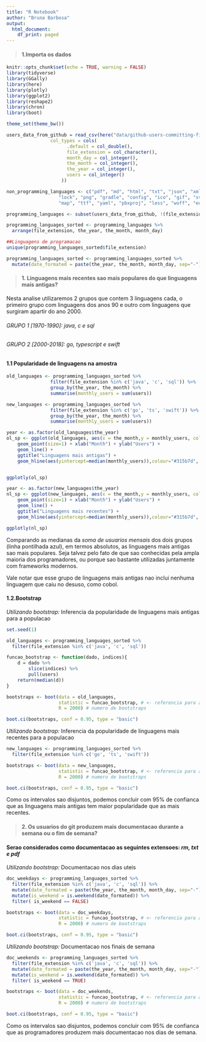 ```yaml
---
title: "R Notebook"
author: "Bruna Barbosa"
output:
  html_document:
    df_print: paged
---
```


> #### 1.Importa os dados

```r
knitr::opts_chunk$set(echo = TRUE, warning = FALSE)
library(tidyverse)
library(GGally)
library(here)
library(plotly)
library(ggplot2)
library(reshape2)
library(chron)
library(boot)

theme_set(theme_bw())
```


```r
users_data_from_github = read_csv(here("data/github-users-committing-filetypes.csv"),
                col_types = cols(
                      .default = col_double(),
                      file_extension = col_character(),
                      month_day = col_integer(),
                      the_month = col_integer(),
                      the_year = col_integer(),
                      users = col_integer()
                    ))

non_programming_languages <- c("pdf", "md", "html", "txt", "json", "xml", "css", "yml", "scss", "jpg",
                   "lock", "png", "gradle", "config", "ico", "gif", "svg", "csproj", "rst",
                   "map", "ttf", "yaml", "pbxproj", "less", "woff", "eot")

programming_languages <- subset(users_data_from_github, !(file_extension %in% non_programming_languages))

programming_languages_sorted <- programming_languages %>% 
  arrange(file_extension, the_year, the_month, month_day)

##Linguagens de programacao
unique(programming_languages_sorted$file_extension)

programming_languages_sorted <- programming_languages_sorted %>% 
  mutate(date_formated = paste(the_year, the_month, month_day, sep="-"))

```
> #### 1. Linguagens mais recentes sao mais populares do que linguagens mais antigas?

  Nesta analise utilizaremos 2 grupos que contem 3 linguagens cada, o primeiro grupo com linguagens dos anos 90 e outro com linguagens que surgiram apartir do ano 2000.
  
###### GRUPO 1 [1970-1990]: *java, c e sql*
###### GRUPO 2 [2000-2018]: *go, typescript e swift*


#### 1.1 Popularidade de linguagens na amostra

```r

old_languages <- programming_languages_sorted %>% 
                filter(file_extension %in% c('java', 'c', 'sql')) %>% 
                group_by(the_year, the_month) %>%
                summarise(monthly_users = sum(users))

new_languages <- programming_languages_sorted %>% 
                filter(file_extension %in% c('go', 'ts', 'swift')) %>% 
                group_by(the_year, the_month) %>%
                summarise(monthly_users = sum(users)) 

year <- as.factor(old_languages$the_year)
ol_sp <- ggplot(old_languages, aes(x = the_month,y = monthly_users, color = year)) +
    geom_point(size=1) + xlab("Month") + ylab("Users") + 
    geom_line() + 
    ggtitle("Linguagens mais antigas") +
    geom_hline(aes(yintercept=median(monthly_users)),colour="#315b7d", linetype="dashed")


ggplotly(ol_sp)
```

```r
year <- as.factor(new_languages$the_year)
nl_sp <- ggplot(new_languages, aes(x = the_month,y = monthly_users, color = year)) +
    geom_point(size=1) + xlab("Month") + ylab("Users") + 
    geom_line() + 
    ggtitle("Linguagens mais recentes") +
    geom_hline(aes(yintercept=median(monthly_users)),colour="#315b7d", linetype="dashed")

ggplotly(nl_sp)
```

Comparando as medianas da *soma de usuarios mensais* dos dois grupos (linha pontilhada azul), em termos absolutos, as linguagens mais antigas sao mais populares. Seja talvez pelo fato de que sao conhecidas pela ampla maioria dos programadores, ou porque sao bastante utilizadas juntamente com frameworks modernos.

Vale notar que esse grupo de linguagens mais antigas nao inclui nenhuma linguagem que caiu no desuso, como cobol.

#### 1.2.Bootstrap

*Utilizando bootstrap:* Inferencia da popularidade de linguagens mais antigas para a populacao
```r
set.seed(1)

old_languages <- programming_languages_sorted %>% 
  filter(file_extension %in% c('java', 'c', 'sql'))

funcao_bootstrap <- function(dado, indices){
    d = dado %>% 
        slice(indices) %>%
        pull(users)        
    return(median(d))
}

bootstraps <- boot(data = old_languages, 
                   statistic = funcao_bootstrap, # <- referencia para a funcao
                   R = 2000) # numero de bootstraps

boot.ci(bootstraps, conf = 0.95, type = "basic")
```


*Utilizando bootstrap:* Inferencia da popularidade de linguagens mais recentes para a populacao
```r
new_languages <- programming_languages_sorted %>% 
  filter(file_extension %in% c('go', 'ts', 'swift'))

bootstraps <- boot(data = new_languages, 
                   statistic = funcao_bootstrap, # <- referencia para a funcao
                   R = 2000) # numero de bootstraps

boot.ci(bootstraps, conf = 0.95, type = "basic")
```
Como os intervalos sao disjuntos, podemos concluir com 95% de confianca que as linguagens mais antigas tem maior popularidade que as mais recentes.

> #### 2. Os usuarios do git produzem mais documentacao durante a semana ou o fim de semana?

#### Serao considerados como documentacao as seguintes extensoes: *rm, txt e pdf*

*Utilizando bootstrap:* Documentacao nos dias uteis
```r
doc_weekdays <- programming_languages_sorted %>% 
  filter(file_extension %in% c('java', 'c', 'sql')) %>% 
  mutate(date_formated = paste(the_year, the_month, month_day, sep="-")) %>% 
  mutate(is_weekend = is.weekend(date_formated)) %>% 
  filter( is_weekend == FALSE)

bootstraps <- boot(data = doc_weekdays, 
                   statistic = funcao_bootstrap, # <- referencia para a funcao
                   R = 2000) # numero de bootstraps

boot.ci(bootstraps, conf = 0.95, type = "basic")
```

*Utilizando bootstrap:* Documentacao nos finais de semana
```r
doc_weekends <- programming_languages_sorted %>% 
  filter(file_extension %in% c('java', 'c', 'sql')) %>% 
  mutate(date_formated = paste(the_year, the_month, month_day, sep="-")) %>% 
  mutate(is_weekend = is.weekend(date_formated)) %>% 
  filter( is_weekend == TRUE)

bootstraps <- boot(data = doc_weekends, 
                   statistic = funcao_bootstrap, # <- referencia para a funcao
                   R = 2000) # numero de bootstraps

boot.ci(bootstraps, conf = 0.95, type = "basic")

```

Como os intervalos sao disjuntos, podemos concluir com 95% de confianca que as programadores produzem mais documentacao nos dias de semana.